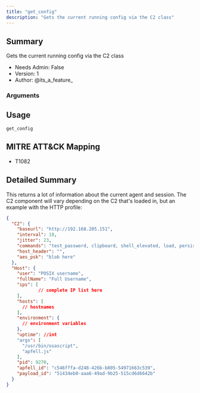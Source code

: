 ```yaml
---
title: "get_config"
description: "Gets the current running config via the C2 class"
---
```


## Summary

Gets the current running config via the C2 class 
- Needs Admin: False  
- Version: 1  
- Author: @its_a_feature_  

### Arguments

## Usage

```
get_config
```

## MITRE ATT&CK Mapping

- T1082  
## Detailed Summary
This returns a lot of information about the current agent and session. The C2 component will vary depending on the C2 that's loaded in, but an example with the HTTP profile:
```json
{
  "C2": {
    "baseurl": "http://192.168.205.151",
    "interval": 10,
    "jitter": 23,
    "commands": "test_password, clipboard, shell_elevated, load, persist_launch, shell, upload, spawn_drop_and_execute, exit, persist_emond, download, spawn_download_cradle, terminals_send, jsimport, prompt, cd, hostname, get_config, jsimport_call, persist_folderaction, launchapp, plist, system_info, pwd, current_user, run, chrome_js, security_info, chrome_tabs, ifconfig, iTerm, cat, ls, terminals_read, screenshot, list_users, jscript, list_apps, sleep, chrome_bookmarks, add_user, rm",
    "host_header": "",
    "aes_psk": "blob here"
  },
  "Host": {
    "user": "POSIX username",
    "fullName": "Full Username",
    "ips": [
            // complete IP list here
    ],
    "hosts": [
      // hostnames
    ],
    "environment": {
      // environment variables
    },
    "uptime": //int
    "args": [
      "/usr/bin/osascript",
      "apfell.js"
    ],
    "pid": 9270,
    "apfell_id": "c546fffa-d248-426b-b805-54971663c539",
    "payload_id": "51434eb0-aaa6-49ad-9b25-515cd6d6642b"
  }
}
```

